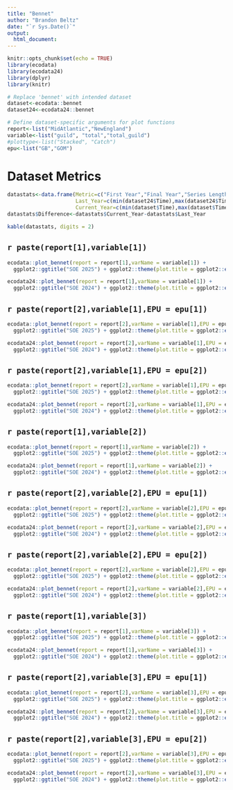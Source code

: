 ```yaml
---
title: "Bennet"
author: "Brandon Beltz"
date: "`r Sys.Date()`"
output:
  html_document:
---
```


```r
knitr::opts_chunk$set(echo = TRUE)
library(ecodata)
library(ecodata24)
library(dplyr)
library(knitr)

# Replace 'bennet' with intended dataset
dataset<-ecodata::bennet
dataset24<-ecodata24::bennet

# Define dataset-specific arguments for plot functions
report<-list("MidAtlantic","NewEngland")
variable<-list("guild", "total","total_guild")
#plottype<-list("Stacked", "Catch")
epu<-list("GB","GOM")
```

# Dataset Metrics {.tabset}
```r
datastats<-data.frame(Metric=c("First Year","Final Year","Series Length","Minimum Value","Maximum Value","Mean Value","Median Value","# NAs"),
                      Last_Year=c(min(dataset24$Time),max(dataset24$Time),max(dataset24$Time)-min(dataset24$Time),min(dataset24$Value, na.rm = T),max(dataset24$Value, na.rm = T),mean(dataset24$Value, na.rm = T),median(dataset24$Value, na.rm = T),sum(is.na(dataset24$Value))),
                      Current_Year=c(min(dataset$Time),max(dataset$Time),max(dataset$Time)-min(dataset$Time),min(dataset$Value, na.rm = T),max(dataset$Value, na.rm = T),mean(dataset$Value, na.rm = T),median(dataset$Value, na.rm = T),sum(is.na(dataset24$Value))))
datastats$Difference<-datastats$Current_Year-datastats$Last_Year

kable(datastats, digits = 2)
```

## `r paste(report[1],variable[1])`
```r
ecodata::plot_bennet(report = report[1],varName = variable[1]) + 
  ggplot2::ggtitle("SOE 2025") + ggplot2::theme(plot.title = ggplot2::element_text(size = 20))

ecodata24::plot_bennet(report = report[1],varName = variable[1]) + 
  ggplot2::ggtitle("SOE 2024") + ggplot2::theme(plot.title = ggplot2::element_text(size = 20))
```

## `r paste(report[2],variable[1],EPU = epu[1])`
```r
ecodata::plot_bennet(report = report[2],varName = variable[1],EPU = epu[1]) + 
  ggplot2::ggtitle("SOE 2025") + ggplot2::theme(plot.title = ggplot2::element_text(size = 20))

ecodata24::plot_bennet(report = report[2],varName = variable[1],EPU = epu[1]) + 
  ggplot2::ggtitle("SOE 2024") + ggplot2::theme(plot.title = ggplot2::element_text(size = 20))
```

## `r paste(report[2],variable[1],EPU = epu[2])`
```r
ecodata::plot_bennet(report = report[2],varName = variable[1],EPU = epu[2]) + 
  ggplot2::ggtitle("SOE 2025") + ggplot2::theme(plot.title = ggplot2::element_text(size = 20))

ecodata24::plot_bennet(report = report[2],varName = variable[1],EPU = epu[2]) + 
  ggplot2::ggtitle("SOE 2024") + ggplot2::theme(plot.title = ggplot2::element_text(size = 20))
```

## `r paste(report[1],variable[2])`
```r
ecodata::plot_bennet(report = report[1],varName = variable[2]) + 
  ggplot2::ggtitle("SOE 2025") + ggplot2::theme(plot.title = ggplot2::element_text(size = 20))

ecodata24::plot_bennet(report = report[1],varName = variable[2]) + 
  ggplot2::ggtitle("SOE 2024") + ggplot2::theme(plot.title = ggplot2::element_text(size = 20))
```

## `r paste(report[2],variable[2],EPU = epu[1])`
```r
ecodata::plot_bennet(report = report[2],varName = variable[2],EPU = epu[1]) + 
  ggplot2::ggtitle("SOE 2025") + ggplot2::theme(plot.title = ggplot2::element_text(size = 20))

ecodata24::plot_bennet(report = report[2],varName = variable[2],EPU = epu[1]) + 
  ggplot2::ggtitle("SOE 2024") + ggplot2::theme(plot.title = ggplot2::element_text(size = 20))
```

## `r paste(report[2],variable[2],EPU = epu[2])`
```r
ecodata::plot_bennet(report = report[2],varName = variable[2],EPU = epu[2]) + 
  ggplot2::ggtitle("SOE 2025") + ggplot2::theme(plot.title = ggplot2::element_text(size = 20))

ecodata24::plot_bennet(report = report[2],varName = variable[2],EPU = epu[2]) + 
  ggplot2::ggtitle("SOE 2024") + ggplot2::theme(plot.title = ggplot2::element_text(size = 20))
```

## `r paste(report[1],variable[3])`
```r
ecodata::plot_bennet(report = report[1],varName = variable[3]) + 
  ggplot2::ggtitle("SOE 2025") + ggplot2::theme(plot.title = ggplot2::element_text(size = 20))

ecodata24::plot_bennet(report = report[1],varName = variable[3]) + 
  ggplot2::ggtitle("SOE 2024") + ggplot2::theme(plot.title = ggplot2::element_text(size = 20))
```

## `r paste(report[2],variable[3],EPU = epu[1])`
```r
ecodata::plot_bennet(report = report[2],varName = variable[3],EPU = epu[1]) + 
  ggplot2::ggtitle("SOE 2025") + ggplot2::theme(plot.title = ggplot2::element_text(size = 20))

ecodata24::plot_bennet(report = report[2],varName = variable[3],EPU = epu[1]) + 
  ggplot2::ggtitle("SOE 2024") + ggplot2::theme(plot.title = ggplot2::element_text(size = 20))
```

## `r paste(report[2],variable[3],EPU = epu[2])`
```r
ecodata::plot_bennet(report = report[2],varName = variable[3],EPU = epu[2]) + 
  ggplot2::ggtitle("SOE 2025") + ggplot2::theme(plot.title = ggplot2::element_text(size = 20))

ecodata24::plot_bennet(report = report[2],varName = variable[3],EPU = epu[2]) + 
  ggplot2::ggtitle("SOE 2024") + ggplot2::theme(plot.title = ggplot2::element_text(size = 20))
```
